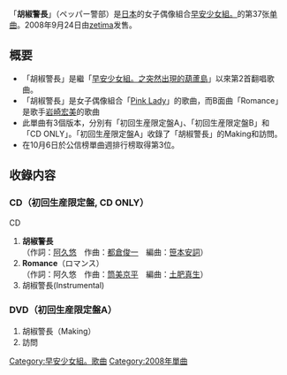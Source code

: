 {{unreferenced|time=2011-07-31T09:53:59+00:00}}
{{Infobox Single
| Name           = 胡椒警長
| Cover          = MMS37 Regular.jpg
| Artist         = [[早安少女組。|早安少女組。]]
| Album          = [[COVER_YOU|COVER YOU]]
| A-side         = 胡椒警長
| B-side         = Romance
| Released       = 2008年9月24日
| Format         = [[单曲|单曲]]
| Recorded       = 2008年<br/>{{JPN}}
| Genre          = [[J-POP|J-POP]]
| Lenght         =
| Label          = [[zetima|zetima]]
| Writer         = [[阿久悠|阿久悠]]<br/>[[都倉俊一|都倉俊一]]<br/>[[筒美京平|筒美京平]]
| Producer       = [[淳君|淳君]]
| Certification  = 
| Chart position = * 週間最高排名第3位<small>（[[Oricon公信榜|Oricon]]）</small> 
| Last single    = [[憂鬱的共鳴|憂鬱的共鳴]]<br/>（2008年）
| This single    = '''胡椒警長'''<br/>（2008年）
| Next single    = [[或許會流淚|或許會流淚]]<br/>（2009年）
| Misc           =
}}

「'''胡椒警長'''」（ペッパー警部）是[[日本|日本]]的女子偶像組合[[早安少女組。|早安少女組。]]的第37张[[单曲|单曲]]。2008年9月24日由[[zetima|zetima]]发售。

== 概要 ==
* 「胡椒警長」是繼「[[早安少女組。之突然出現的葫蘆島|早安少女組。之突然出現的葫蘆島]]」以來第2首翻唱歌曲。
* 「胡椒警長」是女子偶像組合「[[Pink_Lady|Pink Lady]]」的歌曲，而B面曲「Romance」是歌手[[岩崎宏美|岩崎宏美]]的歌曲
* 此單曲有3個版本，分別有「初回生産限定盤A」、「初回生産限定盤B」和「CD ONLY」。「初回生産限定盤A」收錄了「胡椒警長」的Making和訪問。
* 在10月6日於公信榜單曲週排行榜取得第3位。

== 收錄内容 ==
===CD（初回生産限定盤, CD ONLY）===
;CD
# '''胡椒警長'''<br/>（作詞：[[阿久悠|阿久悠]]　作曲：[[都倉俊一|都倉俊一]]　編曲：[[笹本安詞|笹本安詞]]）
# '''Romance'''（ロマンス）<br/>（作詞：阿久悠　作曲：[[筒美京平|筒美京平]]　編曲：[[土肥真生|土肥真生]]）
# 胡椒警長(Instrumental)


===DVD（初回生産限定盤A）===
# 胡椒警長（Making）
# 訪問


{{早安少女組。}}

{{DEFAULTSORT:Pepper Keibu}}
[[Category:早安少女組。歌曲|Category:早安少女組。歌曲]]
[[Category:2008年單曲|Category:2008年單曲]]